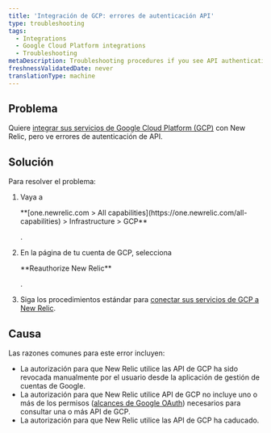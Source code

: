 ```yaml
---
title: 'Integración de GCP: errores de autenticación API'
type: troubleshooting
tags:
  - Integrations
  - Google Cloud Platform integrations
  - Troubleshooting
metaDescription: Troubleshooting procedures if you see API authentication errors when integrating Google Cloud Platform services with New Relic infrastructure monitoring.
freshnessValidatedDate: never
translationType: machine
---
```


## Problema

Quiere [integrar sus servicios de Google Cloud Platform (GCP)](/docs/introduction-google-cloud-platform-integrations) con New Relic, pero ve errores de autenticación de API.

## Solución

Para resolver el problema:

1. Vaya a

   <DNT>
     **[one.newrelic.com > All capabilities](https://one.newrelic.com/all-capabilities) > Infrastructure > GCP**
   </DNT>

   .

2. En la página de tu cuenta de GCP, selecciona

   <DNT>
     **Reauthorize New Relic**
   </DNT>

   .

3. Siga los procedimientos estándar para [conectar sus servicios de GCP a New Relic](/docs/infrastructure/google-cloud-platform-integrations/get-started/connect-google-cloud-platform-services-new-relic/#connect).

## Causa

Las razones comunes para este error incluyen:

* La autorización para que New Relic utilice las API de GCP ha sido revocada manualmente por el usuario desde la aplicación de gestión de cuentas de Google.
* La autorización para que New Relic utilice API de GCP no incluye uno o más de los permisos ([alcances de Google OAuth](https://developers.google.com/identity/protocols/googlescopes)) necesarios para consultar una o más API de GCP.
* La autorización para que New Relic utilice las API de GCP ha caducado.
